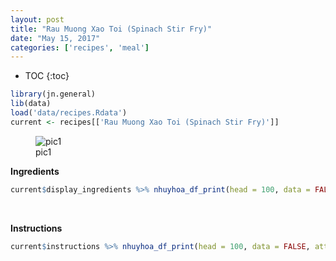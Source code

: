 ```yaml
---
layout: post
title: "Rau Muong Xao Toi (Spinach Stir Fry)"
date: "May 15, 2017"
categories: ['recipes', 'meal']
---
```


* TOC
{:toc}

```r
library(jn.general)
lib(data)
load('data/recipes.Rdata')
current <- recipes[['Rau Muong Xao Toi (Spinach Stir Fry)']]
```

![pic1](http://jnguyen92.github.io/nhuyhoa/figure/food/Rau_Muong_Xao_Toi.JPG)




**Ingredients**

```r
current$display_ingredients %>% nhuyhoa_df_print(head = 100, data = FALSE, attribute = "class = \"presenttab\"")
```

<br>

**Instructions**

```r
current$instructions %>% nhuyhoa_df_print(head = 100, data = FALSE, attribute = "class = \"presenttabnoh\"")
```

